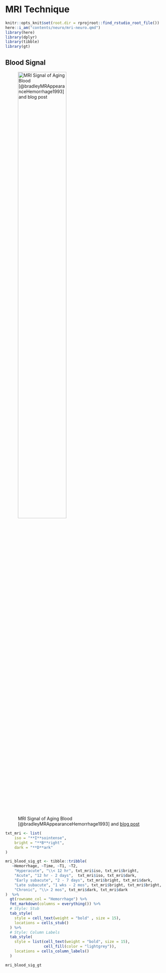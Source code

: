 # MRI Technique


```r
knitr::opts_knit$set(root.dir = rprojroot::find_rstudio_root_file())
here::i_am("contents/neuro/mri-neuro.qmd")
library(here)
library(dplyr)
library(tibble)
library(gt)
```

## Blood Signal

![MRI Signal of Aging Blood [@bradleyMRAppearanceHemorrhage1993] and [blog post](https://limpeter-mriblog.blogspot.com/2009/12/mr-signal-intensity-of-aging-blood.html)](../../img/neuro/MRI-signal-blood.png){#fig-mri-sig-blood width="60%"}


```r
txt_mri <- list(
    iso = "**I**sointense",
    bright = "**B**right",
    dark = "**D**ark"
)
```

```r
mri_blood_sig_gt <- tibble::tribble(
   ~Hemorrhage, ~Time, ~T1, ~T2,
    "Hyperacute", "\\< 12 hr", txt_mri$iso, txt_mri$bright,
    "Acute", "12 hr - 2 days",  txt_mri$iso, txt_mri$dark,
    "Early subacute", "2 - 7 days", txt_mri$bright, txt_mri$dark,
    "Late subacute", "1 wks - 2 mos", txt_mri$bright, txt_mri$bright,
    "Chronic", "\\> 2 mos", txt_mri$dark, txt_mri$dark
)  %>% 
  gt(rowname_col = "Hemorrhage") %>% 
  fmt_markdown(columns = everything()) %>% 
  # Style: Stub
  tab_style(
    style = cell_text(weight = "bold" , size = 15),
    locations = cells_stub()
  ) %>% 
  # Style: Column Labels
  tab_style(
    style = list(cell_text(weight = "bold", size = 15), 
                 cell_fill(color = "lightgrey")),
    locations = cells_column_labels()
  )

mri_blood_sig_gt
```
